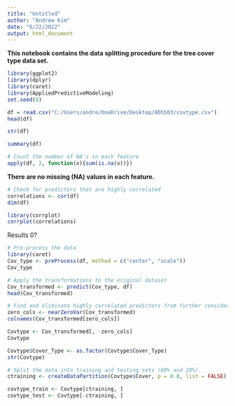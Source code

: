 ---
title: "Untitled"
author: "Andrew Kim"
date: "6/22/2022"
output: html_document
---

__This notebook contains the data splitting procedure for the tree cover type data set.__

```{r}
library(ggplot2)
library(dplyr)
library(caret)
library(AppliedPredictiveModeling)
set.seed(0)
```

```{r}
df = read.csv("C:/Users/andre/OneDrive/Desktop/ADS503/covtype.csv")
head(df)
```

```{r}
str(df)
```

```{r}
summary(df)
```

```{r}
# Count the number of NA's in each feature
apply(df, 2, function(x){sum(is.na(x))})
```

__There are no missing (NA) values in each feature.__

```{r}
# Check for predictors that are highly correlated
correlations <- cor(df)
dim(df)
```

```{r}
library(corrplot)
corrplot(correlations)
```

Results 0?

```{r}
# Pre-process the data
library(caret)
Cov_type <- preProcess(df, method = c("center", "scale"))
Cov_type
```

```{r}
# Apply the transformations to the original dataset
Cov_transformed <- predict(Cov_type, df)
head(Cov_transformed)
```

```{r}
# Find and eliminate highly correlated predictors from further consideration.
zero_cols <- nearZeroVar(Cov_transformed)
colnames(Cov_transformed[zero_cols])
```

```{r}
Covtype <- Cov_transformed[, -zero_cols]
Covtype
```

```{r}
Covtype$Cover_Type <- as.factor(Covtype$Cover_Type)
str(Covtype)
```

```{r}
# Split the data into training and testing sets (80% and 20%).
ctraining <- createDataPartition(Covtype$Cover, p = 0.8, list = FALSE)

covtype_train <- Covtype[ctraining, ]
covtype_test <- Covtype[-ctraining, ]
```








